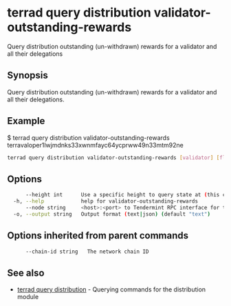 # terrad query distribution validator-outstanding-rewards

Query distribution outstanding (un-withdrawn) rewards for a validator and all their delegations

## Synopsis

Query distribution outstanding (un-withdrawn) rewards for a validator and all their delegations.

## Example
$ terrad query distribution validator-outstanding-rewards terravaloper1lwjmdnks33xwnmfayc64ycprww49n33mtm92ne

```sh Terrad
terrad query distribution validator-outstanding-rewards [validator] [flags]
```

## Options

```sh Terrad
      --height int      Use a specific height to query state at (this can error if the node is pruning state)
  -h, --help            help for validator-outstanding-rewards
      --node string     <host>:<port> to Tendermint RPC interface for this chain (default "tcp://localhost:26657")
  -o, --output string   Output format (text|json) (default "text")
```

## Options inherited from parent commands

```sh Terrad
      --chain-id string   The network chain ID
```

## See also

* [terrad query distribution](terrad_query_distribution.mdx)	 - Querying commands for the distribution module


